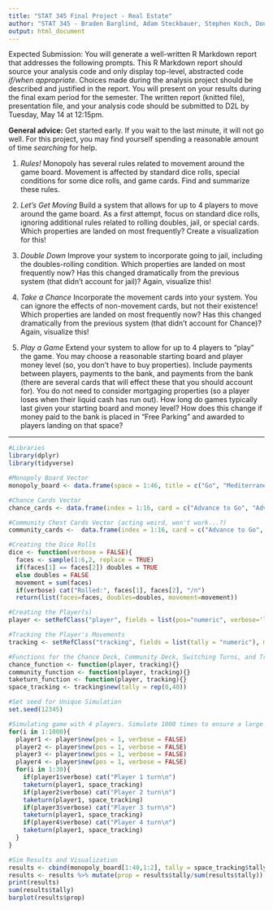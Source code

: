 ```yaml
---
title: "STAT 345 Final Project - Real Estate"
author: "STAT 345 - Braden Barglind, Adam Steckbauer, Stephen Koch, Douglas Klister"
output: html_document
---
```


Expected Submission: You will generate a well-written R Markdown report that addresses the following prompts. This R Markdown report should source your analysis code and only display top-level, abstracted code _if/when appropriate_. Choices made during the analysis project should be described and justified in the report. You will present on your results during the final exam period for the semester. The written report (knitted file), presentation file, and your analysis code should be submitted to D2L by Tuesday, May 14 at 12:15pm. 

**General advice:** Get started early. If you wait to the last minute, it will not go well. For this project, you may find yourself spending a reasonable amount of time _searching_ for help.

1. _Rules!_ Monopoly has several rules related to movement around the game board. Movement is affected by standard dice rolls, special conditions for some dice rolls, and game cards. Find and summarize these rules. 

2. _Let's Get Moving_ Build a system that allows for up to 4 players to move around the game board. As a first attempt, focus on standard dice rolls, ignoring additional rules related to rolling doubles, jail, or special cards. Which properties are landed on most frequently? Create a visualization for this!

3. _Double Down_ Improve your system to incorporate going to jail, including the doubles-rolling condition. Which properties are landed on most frequently now? Has this changed dramatically from the previous system (that didn't account for jail)? Again, visualize this!

4. _Take a Chance_ Incorporate the movement cards into your system. You can ignore the effects of non-movement cards, but not their existence! Which properties are landed on most frequently now? Has this changed dramatically from the previous system (that didn't account for Chance)? Again, visualize this!

5. _Play a Game_ Extend your system to allow for up to 4 players to "play" the game. You may choose a reasonable starting board and player money level (so, you don't have to buy properties). Include payments between players, payments to the bank, and payments from the bank (there are several cards that will effect these that you should account for). You do not need to consider mortgaging properties (so a player loses when their liquid cash has run out). How long do games typically last given your starting board and money level? How does this change if money paid to the bank is placed in "Free Parking" and awarded to players landing on that space?

******************
```r
#Libraries
library(dplyr)
library(tidyverse)
```

```r
#Monopoly Board Vector
monopoly_board <- data.frame(space = 1:46, title = c("Go", "Mediterranean Avenue", "Community Chest 1", "Baltic Avenue", "Income Tax", "Reading Railroad", "Oriental Avenue", "Chance 1", "Vermont Avenue", "Connecticut Avenue", "Jail", "St. Charles Place", "Electric Company", "States Avenue", "Virginia Avenue", "Pennsylvania Railroad", "St. James Place", "Community Chest 2", "Tennessee Avenue", "New York Avenue", "Free Parking", "Kentucky Avenue", "Chance 2", "Indiana Avenue", "Illinois Avenue", "B. & O. Railroad", "Atlantic Avenue", "Ventnor Avenue", "Water Works", "Marvin Gardens", "Go to Jail", "Pacific Avenue", "{North Carolina Avenue", "Community Chest 3", "Pennsylvania Avenue", "Short Line", "Chance 3", "Park Place", "Luxury Tax", "Boardwalk", "Go to Jail", "N", "N", "N", "N", "N"), stringsAsFactors = FALSE)
```

```r
#Chance Cards Vector
chance_cards <- data.frame(index = 1:16, card = c("Advance to Go", "Advance to Illinois Ave - If you pass Go, collect $200", "Advance to St. Charles Place – If you pass Go, collect $200", "Advance token to nearest Utility. If unowned, you may buy it from the Bank. If owned, throw dice and pay owner a total ten times the amount thrown.", "Advance token to the nearest Railroad and pay owner twice the rental to which he/she {he} is otherwise entitled. If Railroad is unowned, you may buy it from the Bank.", "Bank pays you dividend of $50", "Get Out of Jail Free", "Go Back 3 Spaces", "Go to Jail–Go directly to Jail–Do not pass Go, do not collect $200", "Make general repairs on all your property–For each house pay $25–For each hotel $100", "Pay poor tax of $15", "Take a trip to Reading Railroad–If you pass Go, collect $200", "Take a walk on the Boardwalk–Advance token to Boardwalk", "You have been elected Chairman of the Board–Pay each player $50", "Your building and loan matures—Collect $150", "You have won a crossword competition—Collect $100"))
 ```
 
 ```r
#Community Chest Cards Vector (acting weird, won't work...?)
community_cards <-  data.frame(index = 1:16, card = c("Advance to Go", "Bank error in your favor", "Doctor's fee", "From sale of stock you get \$50", "Get Out of Jail Free", "Go to Jail", "Grand Opera Night", "Holiday Fund matures", "Income tax refund", "It is your birthday", "Life insurance matures", "Pay hospital fees", "Pay school fees", "Recieve consultancy fee", "You are assessed for street repairs", "You have won second prize in a beauty", "You inherit \$100"))
```

```r
#Creating the Dice Rolls
dice <- function(verbose = FALSE){
  faces <- sample(1:6,2, replace = TRUE)
  if(faces[1] == faces[2]) doubles = TRUE
  else doubles = FALSE
  movement = sum(faces)
  if(verbose) cat("Rolled:", faces[1], faces[2], "/n")
  return(list(faces=faces, doubles=doubles, movement=movement))
```

```r
#Creating the Player(s)
player <- setRefClass("player", fields = list(pos="numeric", verbose='logical'), method = list(move_n = function(n){}, go_2_space_n = function(n){}, trap = function(n){}, getout = function(n){}, gotojail = function(n){}))
```

```r
#Tracking the Player's Movements
tracking <- setRefClass("tracking", fields = list(tally = "numeric"), methods = list(increase_count = function(n){tally[n] <<- tally[n] + 1}))
```

```r
#Functions for the Chance Deck, Community Deck, Switching Turns, and Tracking Movements
chance_function <- function(player, tracking){}
community_function <- function(player, tracking){}
taketurn_function <- function(player, tracking){}
space_tracking <- tracking$new(tally = rep(0,40))
```

```r
#Set seed for Unique Simulation
set.seed(12345)
```

```r
#Simulating game with 4 players. Simulate 1000 times to ensure a large enough sample and accuracy of the means. Each player has 30 turns in a game on average, according to Google. 
for(i in 1:1000){
  player1 <- player$new(pos = 1, verbose = FALSE)
  player2 <- player$new(pos = 1, verbose = FALSE)
  player3 <- player$new(pos = 1, verbose = FALSE)
  player4 <- player$new(pos = 1, verbose = FALSE)
  for(i in 1:30){
    if(player1$verbose) cat("Player 1 turn\n")
    taketurn(player1, space_tracking)
    if(player2$verbose) cat("Player 2 turn\n")
    taketurn(player1, space_tracking)
    if(player3$verbose) cat("Player 3 turn\n")
    taketurn(player1, space_tracking)
    if(player4$verbose) cat("Player 4 turn\n")
    taketurn(player1, space_tracking)
  }
}
```

```r
#Sim Results and Visualization
results <- cbind(monopoly_board[1:40,1:2], tally = space_tracking$tally)
results <- results %>% mutate(prop = results$tally/sum(results$tally)) %>% arrange(desc(prop))
print(results)
sum(results$tally)
barplot(results$prop)
```
